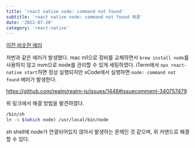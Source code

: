 ```yaml
---
title: 'react native node: command not found'
subtitle: 'react native node: command not found 해결'
date: '2022-07-20'
category: 'react-native'
---
```


[이전 비슷한 에러](https://velog.io/@hojin9622/react-native-0.67-%EB%B2%84%EC%A0%84-%EC%97%85%EA%B7%B8%EB%A0%88%EC%9D%B4%EB%93%9C-%ED%9B%84-fbreactnativespec-command-phasescriptexecution-failed-with-a-nonzero-exit-code-%EC%97%90%EB%9F%AC)

저번과 같은 에러가 발생했다.
mac m1으로 장비를 교체하면서 `brew install node`를 사용하지 않고 nvm으로 node를 관리할 수 있게 세팅하였다.
iTerm에서 `npx react-native start`하면 정상 실행되지만 xCode에서 실행하면 `node: command not found` 에러가 발생한다.

https://github.com/realm/realm-js/issues/1448#issuecomment-340757479

위 링크에서 해결 방법을 발견하였다.

```bash
/bin/sh
ln -s $(which node) /usr/local/bin/node
```

sh shell에 node가 연결되어있지 않아서 발생하는 문제인 것 같으며, 위 커맨드로 해결할 수 있다.
